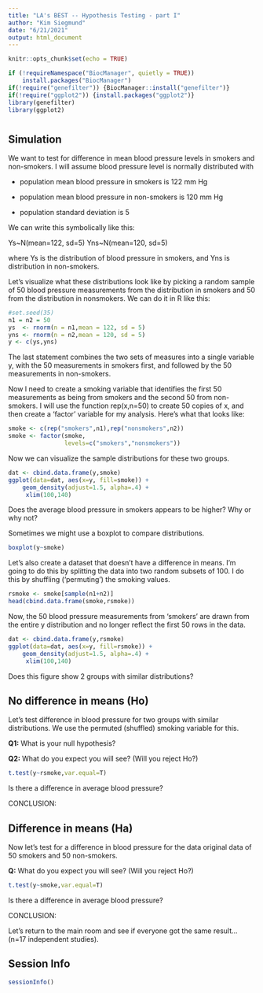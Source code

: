 ```yaml
---
title: "LA's BEST -- Hypothesis Testing - part I"
author: "Kim Siegmund"
date: "6/21/2021"
output: html_document
---
```


```r
knitr::opts_chunk$set(echo = TRUE)

if (!requireNamespace("BiocManager", quietly = TRUE))
    install.packages("BiocManager")
if(!require("genefilter")) {BiocManager::install("genefilter")}
if(!require("ggplot2")) {install.packages("ggplot2")}
library(genefilter)
library(ggplot2)
```

# {.tabset}

## Simulation

We want to test for difference in mean blood pressure levels in smokers and non-smokers. I  will  assume blood pressure level is normally distributed with

* population mean blood pressure in smokers is 122 mm Hg 

* population mean blood pressure in non-smokers is 120 mm Hg

* population standard deviation is 5

We can write this symbolically like this:

Ys~N(mean=122, sd=5)
Yns~N(mean=120, sd=5)

where Ys is the distribution of blood pressure in smokers, and Yns is distribution in non-smokers.

Let's visualize what these distributions look like by picking a random sample of 50 blood pressure measurements from the distribution in smokers and 50 from the distribution in nonsmokers. We can do it in R like this:

```r
#set.seed(35)
n1 = n2 = 50
ys  <- rnorm(n = n1,mean = 122, sd = 5)   
yns <- rnorm(n = n2,mean = 120, sd = 5)
y <- c(ys,yns)
```

The last statement combines the two sets of measures into a single variable y, with the 50 measurements in smokers first, and followed by the 50 measurements in non-smokers.

Now I need to create a smoking variable that identifies the first 50 measurements as being from smokers  and the second 50 from non-smokers. I will use the function rep(x,n=50) to create 50 copies of x, and then create a 'factor' variable for my analysis.  Here's what that looks like:
```r
smoke <- c(rep("smokers",n1),rep("nonsmokers",n2))
smoke <- factor(smoke,
                levels=c("smokers","nonsmokers"))
```

Now we can visualize the sample distributions for these two groups.
```r
dat <- cbind.data.frame(y,smoke)
ggplot(data=dat, aes(x=y, fill=smoke)) +
    geom_density(adjust=1.5, alpha=.4) +
     xlim(100,140)
```

Does the average blood pressure in smokers appears to be higher?  Why or why not?

Sometimes we might use a boxplot to compare distributions.

```r
boxplot(y~smoke)
```

Let's also create a dataset that doesn't have a difference in means. I'm going to do this by splitting the data into two random subsets of 100. I do this by shuffling ('permuting') the smoking values. 

```r
rsmoke <- smoke[sample(n1+n2)]
head(cbind.data.frame(smoke,rsmoke))
```

Now, the 50 blood pressure measurements from 'smokers' are drawn from the entire y distribution and no longer reflect the first 50 rows in the data. 

```r
dat <- cbind.data.frame(y,rsmoke)
ggplot(data=dat, aes(x=y, fill=rsmoke)) +
    geom_density(adjust=1.5, alpha=.4) +
     xlim(100,140)
```

Does this figure show 2 groups with similar distributions? 


## No difference in means (Ho)

Let's test difference in blood pressure for two groups with similar distributions. We use the permuted (shuffled) smoking variable for this. 

**Q1:** What is your null hypothesis?

**Q2:** What do you expect you will see?  (Will you reject Ho?)

```r
t.test(y~rsmoke,var.equal=T)
```

Is there a difference in average blood pressure?

CONCLUSION:



## Difference in means (Ha)

Now let's test for a difference in blood pressure for the data original data of 50 smokers and 50 non-smokers.

**Q:** What do you expect you will see?  (Will you reject Ho?)

```r
t.test(y~smoke,var.equal=T)
```

Is there a difference in average blood pressure?

CONCLUSION:


Let's return to the main room and see if everyone got the same result... (n=17 independent studies).



## Session Info
```r
sessionInfo()
```
